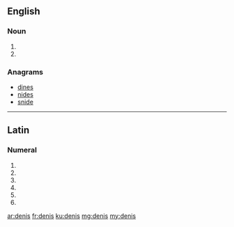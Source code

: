 {{also|Denis}}
==English==

===Noun===
{{head|en|noun form}}

# {{plural of|deni|lang=en}}
# {{slang for|penis|lang=en}}

===Anagrams===
* [[dines#English|dines]]
* [[nides#English|nides]]
* [[snide#English|snide]]

----

==Latin==

===Numeral===
{{la-num-form|denīs}}

# {{inflection of|denī||dat|m|p|lang=la}}
# {{inflection of|denī||dat|f|p|lang=la}}
# {{inflection of|denī||dat|n|p|lang=la}}
# {{inflection of|denī||abl|m|p|lang=la}}
# {{inflection of|denī||abl|n|p|lang=la}}
# {{inflection of|denī||abl|f|p|lang=la}}

[[ar:denis]]
[[fr:denis]]
[[ku:denis]]
[[mg:denis]]
[[my:denis]]